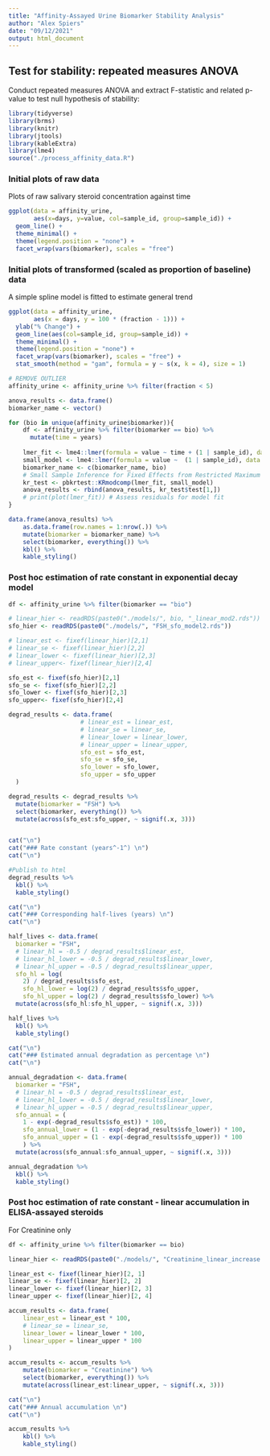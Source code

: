 ```yaml
---
title: "Affinity-Assayed Urine Biomarker Stability Analysis"
author: "Alex Spiers"
date: "09/12/2021"
output: html_document
---
```


## Test for stability: repeated measures ANOVA

Conduct repeated measures ANOVA and extract F-statistic and related p-value to test null hypothesis of stability:

```r
library(tidyverse)
library(brms)
library(knitr)
library(jtools)
library(kableExtra)
library(lme4)
source("./process_affinity_data.R")
```


### Initial plots of raw data

Plots of raw salivary steroid concentration against time

```r
ggplot(data = affinity_urine,
       aes(x=days, y=value, col=sample_id, group=sample_id)) +
  geom_line() +
  theme_minimal() +
  theme(legend.position = "none") +
  facet_wrap(vars(biomarker), scales = "free")
```

### Initial plots of transformed (scaled as proportion of baseline) data

A simple spline model is fitted to estimate general trend

```r
ggplot(data = affinity_urine,
       aes(x = days, y = 100 * (fraction - 1))) +
  ylab("% Change") +
  geom_line(aes(col=sample_id, group=sample_id)) +
  theme_minimal() +
  theme(legend.position = "none") +
  facet_wrap(vars(biomarker), scales = "free") +
  stat_smooth(method = "gam", formula = y ~ s(x, k = 4), size = 1)
```

```r
# REMOVE OUTLIER
affinity_urine <- affinity_urine %>% filter(fraction < 5)

anova_results <- data.frame()
biomarker_name <- vector()

for (bio in unique(affinity_urine$biomarker)){
    df <- affinity_urine %>% filter(biomarker == bio) %>%
      mutate(time = years)
    
    lmer_fit <- lme4::lmer(formula = value ~ time + (1 | sample_id), data = df)
    small_model <- lme4::lmer(formula = value ~  (1 | sample_id), data = df)
    biomarker_name <- c(biomarker_name, bio)
    # Small Sample Inference for Fixed Effects from Restricted Maximum Likelihood - Kenwood Roger
    kr_test <- pbkrtest::KRmodcomp(lmer_fit, small_model) 
    anova_results <- rbind(anova_results, kr_test$test[1,])
    # print(plot(lmer_fit)) # Assess residuals for model fit
}

data.frame(anova_results) %>%
    as.data.frame(row.names = 1:nrow(.)) %>%
    mutate(biomarker = biomarker_name) %>%
    select(biomarker, everything()) %>%
    kbl() %>%
    kable_styling()

```

### Post hoc estimation of rate constant in exponential decay model


```r

df <- affinity_urine %>% filter(biomarker == "bio")

# linear_hier <- readRDS(paste0("./models/", bio, "_linear_mod2.rds"))
sfo_hier <- readRDS(paste0("./models/", "FSH_sfo_model2.rds"))

# linear_est <- fixef(linear_hier)[2,1]
# linear_se <- fixef(linear_hier)[2,2]
# linear_lower <- fixef(linear_hier)[2,3]
# linear_upper<- fixef(linear_hier)[2,4]

sfo_est <- fixef(sfo_hier)[2,1]
sfo_se <- fixef(sfo_hier)[2,2]
sfo_lower <- fixef(sfo_hier)[2,3]
sfo_upper<- fixef(sfo_hier)[2,4]

degrad_results <- data.frame(
                    # linear_est = linear_est,
                    # linear_se = linear_se,
                    # linear_lower = linear_lower,
                    # linear_upper = linear_upper,
                    sfo_est = sfo_est,
                    sfo_se = sfo_se,
                    sfo_lower = sfo_lower,
                    sfo_upper = sfo_upper
  )

degrad_results <- degrad_results %>%
  mutate(biomarker = "FSH") %>%
  select(biomarker, everything()) %>%
  mutate(across(sfo_est:sfo_upper, ~ signif(.x, 3)))


cat("\n")
cat("### Rate constant (years^-1^) \n") 
cat("\n")

#Publish to html
degrad_results %>%
  kbl() %>%
  kable_styling()

cat("\n")
cat("### Corresponding half-lives (years) \n") 
cat("\n")

half_lives <- data.frame(
  biomarker = "FSH",
  # linear_hl = -0.5 / degrad_results$linear_est,
  # linear_hl_lower = -0.5 / degrad_results$linear_lower,
  # linear_hl_upper = -0.5 / degrad_results$linear_upper,
  sfo_hl = log(
    2) / degrad_results$sfo_est,
    sfo_hl_lower = log(2) / degrad_results$sfo_upper,
    sfo_hl_upper = log(2) / degrad_results$sfo_lower) %>%
  mutate(across(sfo_hl:sfo_hl_upper, ~ signif(.x, 3)))

half_lives %>%
  kbl() %>%
  kable_styling()

cat("\n")
cat("### Estimated annual degradation as percentage \n") 
cat("\n")

annual_degradation <- data.frame(
  biomarker = "FSH",
  # linear_hl = -0.5 / degrad_results$linear_est,
  # linear_hl_lower = -0.5 / degrad_results$linear_lower,
  # linear_hl_upper = -0.5 / degrad_results$linear_upper,
  sfo_annual = (
    1 - exp(-degrad_results$sfo_est)) * 100,
    sfo_annual_lower = (1 - exp(-degrad_results$sfo_lower)) * 100,
    sfo_annual_upper = (1 - exp(-degrad_results$sfo_upper)) * 100
    ) %>%
  mutate(across(sfo_annual:sfo_annual_upper, ~ signif(.x, 3)))

annual_degradation %>%
  kbl() %>%
  kable_styling()
```


### Post hoc estimation of rate constant - linear accumulation in ELISA-assayed steroids

For Creatinine only

```r

df <- affinity_urine %>% filter(biomarker == bio)

linear_hier <- readRDS(paste0("./models/", "Creatinine_linear_increase.rds"))

linear_est <- fixef(linear_hier)[2, 1]
linear_se <- fixef(linear_hier)[2, 2]
linear_lower <- fixef(linear_hier)[2, 3]
linear_upper <- fixef(linear_hier)[2, 4]

accum_results <- data.frame(
    linear_est = linear_est * 100,
    # linear_se = linear_se,
    linear_lower = linear_lower * 100,
    linear_upper = linear_upper * 100
)

accum_results <- accum_results %>%
    mutate(biomarker = "Creatinine") %>%
    select(biomarker, everything()) %>%
    mutate(across(linear_est:linear_upper, ~ signif(.x, 3)))

cat("\n")
cat("### Annual accumulation \n") 
cat("\n")

accum_results %>%
    kbl() %>%
    kable_styling()
```
